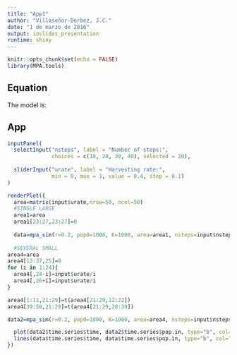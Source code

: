 ```yaml
---
title: "App1"
author: "Villaseñor-Derbez, J.C."
date: "1 de marzo de 2016"
output: ioslides_presentation
runtime: shiny
---
```


```r
knitr::opts_chunk$set(echo = FALSE)
library(MPA.tools)
```

## Equation

The model is:


## App

```r
inputPanel(
  selectInput("nsteps", label = "Number of steps:",
              choices = c(10, 20, 30, 40), selected = 20),
  
  sliderInput("urate", label = "Harvesting rate:",
              min = 0, max = 1, value = 0.4, step = 0.1)
)

renderPlot({
  area=matrix(input$urate,nrow=50, ncol=50)
  #SINGLE LARGE
  area1=area
  area1[23:27,23:27]=0
  
  data=mpa_sim(r=0.2, pop0=1000, K=1000, area=area1, nsteps=input$nsteps, mrate=0.4, op=FALSE)
  
  #SEVERAL SMALL
area4=area
area4[13:37,25]=0
for (i in 1:24){
  area4[,24-i]=input$urate/i
  area4[,26+i]=input$urate/i
}

area4[1:11,21:29]=t(area4[21:29,12:22])
area4[39:50,21:29]=t(area4[21:29,28:39])

data2=mpa_sim(r=0.2, pop0=1000, K=1000, area=area4, nsteps=input$nsteps, mrate=0.4, op=FALSE)

  plot(data2$time.series$time, data2$time.series$pop.in, type="b", col="red", ylim=c(0,1000))
  lines(data$time.series$time, data$time.series$pop.in, type="b", col="blue")
})

```

